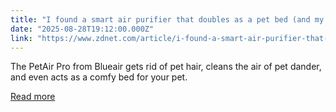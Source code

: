 ```yaml
---
title: "I found a smart air purifier that doubles as a pet bed (and my cat loves it)"
date: "2025-08-28T19:12:00.000Z"
link: "https://www.zdnet.com/article/i-found-a-smart-air-purifier-that-doubles-as-a-pet-bed-and-my-cat-loves-it/"
---
```


The PetAir Pro from Blueair gets rid of pet hair, cleans the air of pet dander, and even acts as a comfy bed for your pet.

[Read more](https://www.zdnet.com/article/i-found-a-smart-air-purifier-that-doubles-as-a-pet-bed-and-my-cat-loves-it/)

